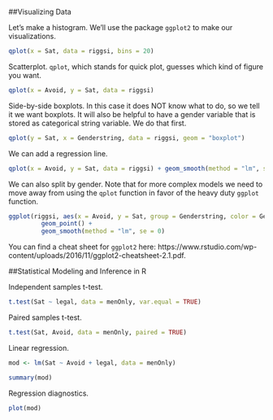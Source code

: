 ##Visualizing Data

Let's make a histogram. We'll use the package `ggplot2` to make our visualizations.

```r
qplot(x = Sat, data = riggsi, bins = 20)
```

Scatterplot. `qplot`, which stands for quick plot, guesses which kind of figure you want. 

```r
qplot(x = Avoid, y = Sat, data = riggsi)
```

Side-by-side boxplots. In this case it does NOT know what to do, so we tell it we want boxplots. It will also be helpful to have a gender variable that is stored as categorical string variable. We do that first.

```r
qplot(y = Sat, x = Genderstring, data = riggsi, geom = "boxplot")
```

We can add a regression line.

```r
qplot(x = Avoid, y = Sat, data = riggsi) + geom_smooth(method = "lm", se = 0)
```

We can also split by gender. Note that for more complex models we need to move away from using the `qplot` function in favor of the heavy duty `ggplot` function. 

```r
ggplot(riggsi, aes(x = Avoid, y = Sat, group = Genderstring, color = Genderstring)) +
         geom_point() + 
         geom_smooth(method = "lm", se = 0)
```
 
You can find a cheat sheet for `ggplot2` here: https://www.rstudio.com/wp-content/uploads/2016/11/ggplot2-cheatsheet-2.1.pdf.  
 
##Statistical Modeling and Inference in R

Independent samples t-test.

```r
t.test(Sat ~ legal, data = menOnly, var.equal = TRUE)
```

Paired samples t-test.

```r
t.test(Sat, Avoid, data = menOnly, paired = TRUE)
```

Linear regression.

```r
mod <- lm(Sat ~ Avoid + legal, data = menOnly)

summary(mod)
```

Regression diagnostics.

```r
plot(mod)
```

